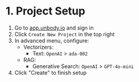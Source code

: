 # 1. Project Setup

1. Go to [app.unbody.io](https://app.unbody.io) and sign in
2. Click `Create New Project` in the top right
3. In advanced menu, configure:
   - Vectorizers:
     - Text: `OpenAI` > `ada-002`
   - RAG:
     - Generative Search: `OpenAI` > `GPT-4o-mini`
4. Click "Create" to finish setup